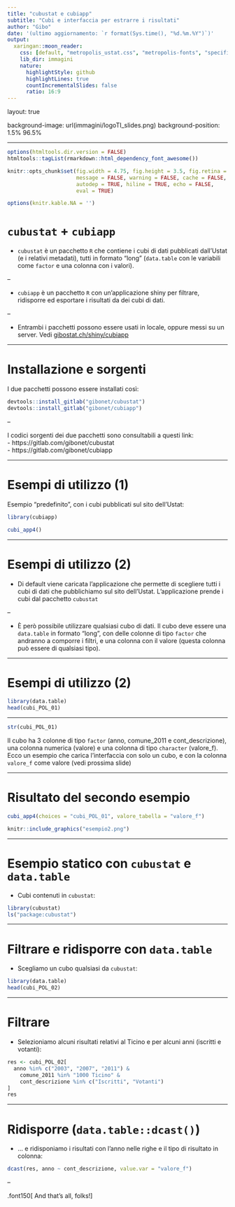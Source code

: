 ```yaml
---
title: "cubustat e cubiapp"
subtitle: "Cubi e interfaccia per estrarre i risultati"
author: "Gibo"
date: '(ultimo aggiornamento: `r format(Sys.time(), "%d.%m.%Y")`)'
output:
  xaringan::moon_reader:
    css: [default, "metropolis_ustat.css", "metropolis-fonts", "specifici.css"]
    lib_dir: immagini
    nature:
      highlightStyle: github
      highlightLines: true
      countIncrementalSlides: false
      ratio: 16:9
---
```


layout: true

background-image: url(immagini/logoTI_slides.png)
background-position: 1.5% 96.5%

---

```r
options(htmltools.dir.version = FALSE)
htmltools::tagList(rmarkdown::html_dependency_font_awesome())

knitr::opts_chunk$set(fig.width = 4.75, fig.height = 3.5, fig.retina = 3,
                      message = FALSE, warning = FALSE, cache = FALSE,
                      autodep = TRUE, hiline = TRUE, echo = FALSE, 
                      eval = TRUE)

options(knitr.kable.NA = '')
```


# `cubustat` + `cubiapp` 

- `cubustat` è un pacchetto `R` che contiene i cubi di dati pubblicati dall'Ustat (e i relativi metadati), tutti in formato "long" (`data.table` con le variabili come `factor` e una colonna con i valori).  

--


- `cubiapp` è un pacchetto `R` con un'applicazione shiny per filtrare, ridisporre ed esportare i risultati da dei cubi di dati.

--

- Entrambi i pacchetti possono essere usati in locale, oppure messi su un server. Vedi [gibostat.ch/shiny/cubiapp](https://www.gibostat.ch/shiny/cubiapp)

---


# Installazione e sorgenti

I due pacchetti possono essere installati così:

```r
devtools::install_gitlab("gibonet/cubustat")
devtools::install_gitlab("gibonet/cubiapp")
```

--

I codici sorgenti dei due pacchetti sono consultabili a questi link:  
- https://gitlab.com/gibonet/cubustat  
- https://gitlab.com/gibonet/cubiapp  


---


# Esempi di utilizzo (1)

Esempio "predefinito", con i cubi pubblicati sul sito dell'Ustat: 
```r
library(cubiapp)

cubi_app4()
```

---

# Esempi di utilizzo (2)

- Di default viene caricata l'applicazione che permette di scegliere tutti i cubi di dati che pubblichiamo sul sito dell'Ustat. L'applicazione prende i cubi dal pacchetto `cubustat`  

--

- È però possibile utilizzare qualsiasi cubo di dati. Il cubo deve essere una `data.table` in formato "long", con delle colonne di tipo `factor` che andranno a comporre i filtri, e una colonna con il valore (questa colonna può essere di qualsiasi tipo).


---

# Esempi di utilizzo (2)

```r
library(data.table)
head(cubi_POL_01)
```

---

```r
str(cubi_POL_01)
```

Il cubo ha 3 colonne di tipo `factor` (anno, comune_2011 e cont_descrizione), una colonna numerica (valore) e una colonna di tipo `character` (valore_f). Ecco un esempio che carica l'interfaccia con solo un cubo, e con la colonna `valore_f` come valore (vedi prossima slide) 

---

# Risultato del secondo esempio

```r
cubi_app4(choices = "cubi_POL_01", valore_tabella = "valore_f")
```

```r
knitr::include_graphics("esempio2.png")
```

---


# Esempio statico con `cubustat` e `data.table`

- Cubi contenuti in `cubustat`:
```r
library(cubustat)
ls("package:cubustat")
```

---

# Filtrare e ridisporre con `data.table`

- Scegliamo un cubo qualsiasi da `cubustat`:

```r
library(data.table)
head(cubi_POL_02)
```


---

# Filtrare

- Selezioniamo alcuni risultati relativi al Ticino e per alcuni anni (iscritti e votanti):
```r
res <- cubi_POL_02[
  anno %in% c("2003", "2007", "2011") &
    comune_2011 %in% "1000 Ticino" &
    cont_descrizione %in% c("Iscritti", "Votanti")
]
res
```

---

# Ridisporre (`data.table::dcast()`)

- ... e ridisponiamo i risultati con l'anno nelle righe e il tipo di risultato in colonna:

```r
dcast(res, anno ~ cont_descrizione, value.var = "valore_f")
```

--

.font150[
And that's all, folks!
]
